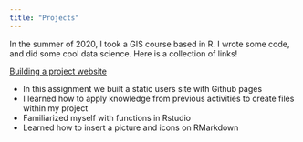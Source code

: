 ```yaml
---
title: "Projects"
---
```

In the summer of 2020, I took a GIS course based in R. I wrote some code, and did some cool data science. Here is a collection of links!

[Building a project website](https://github.com/LeslieAlonzo98/LeslieAlonzo98)

- In this assignment we built a static users site with Github pages
- I learned how to apply knowledge from previous activities to create files within my project
- Familiarized myself with functions in Rstudio
- Learned how to insert a picture and icons on RMarkdown